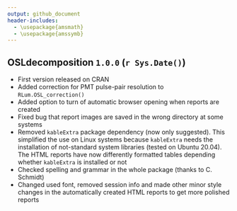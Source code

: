```yaml
---
output: github_document
header-includes:
  - \usepackage{amsmath}
  - \usepackage{amssymb}
---
```

<!-- NEWS.md was auto-generated by NEWS.Rmd. Please DO NOT edit by hand!-->

## OSLdecomposition `1.0.0` (`r Sys.Date()`)

* First version released on CRAN
* Added correction for PMT pulse-pair resolution to `RLum.OSL_correction()`
* Added option to turn of automatic browser opening when reports are created
* Fixed bug that report images are saved in the wrong directory at some systems
* Removed `kableExtra` package dependency (now only suggested). This simplified the use on Linux systems because `kableExtra` needs the installation of not-standard system libraries (tested on Ubuntu 20.04). The HTML reports have now differently formatted tables depending whether `kableExtra` is installed or not
* Checked spelling and grammar in the whole package (thanks to C. Schmidt)
* Changed used font, removed session info and made other minor style changes in the automatically created HTML reports to get more polished reports
